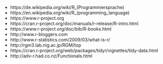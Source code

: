 

* https://de.wikipedia.org/wiki/R_(Programmiersprache)
* https://en.wikipedia.org/wiki/R_(programming_language)
* https://www.r-project.org
* https://cran.r-project.org/doc/manuals/r-release/R-intro.html
* https://www.r-project.org/doc/bib/R-books.html
* http://www.r-bloggers.com
* http://www.r-statistics.com/2009/03/what-is-r/
* http://rgm3.lab.nig.ac.jp/RGM/top
* https://cran.r-project.org/web/packages/tidyr/vignettes/tidy-data.html
* http://adv-r.had.co.nz/Functionals.html


